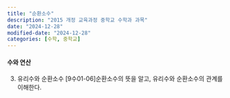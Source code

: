 ```yaml
---
title: "순환소수"
description: "2015 개정 교육과정 중학교 수학과 과목"
date: "2024-12-28"
modified-date: "2024-12-28"
categories: [수학, 중학교]
---
```

#### 수와 연산
3. 유리수와 순환소수
[9수01-06]순환소수의 뜻을 알고, 유리수와 순환소수의 관계를 이해한다.


